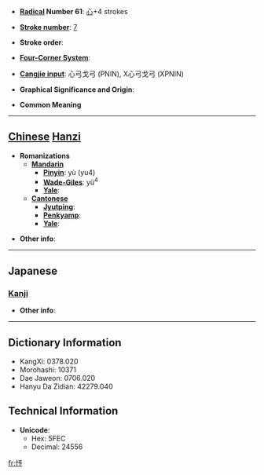 * '''[[Wiktionary:Chinese radical index| Radical]] Number 61''': [[Wiktionary:Chinese radical index 心|心]]+4 strokes

* '''[[Wiktionary:Chinese total strokes index|Stroke number]]''': [[Wiktionary:Chinese total strokes index 7|7]]

* '''Stroke order''': 

* '''[[Wiktionary:Chinese four corner index|Four-Corner System]]''': 

* '''[[Wiktionary:Chinese Cangjie index|Cangjie input]]''': 心弓戈弓 (PNIN), X心弓戈弓 (XPNIN)

* '''Graphical Significance and Origin''': 

* '''Common Meaning'''

----

== [[Chinese]] [[Hanzi]] ==

* '''Romanizations'''
** '''[[Mandarin]]'''
*** '''[[Pinyin]]''': yù (yu4)
*** '''[[Wade-Giles]]''': yü<sup>4</sup>
*** '''[[Yale]]''': 
** '''[[Cantonese]]'''
*** '''[[Jyutping]]''':
*** '''[[Penkyamp]]''': 
*** '''[[Yale]]''': 

* '''Other info''': 

----

==Japanese==
===[[Kanji]]===
{{kanji|on readings=[[よ]] (yo), [[しょ]] (sho)
|kun readings=[[あらかじめ]] (arakajime), [[やすんずる]] (yasunzuru)
}}

* '''Other info''':  

----

== Dictionary Information ==

* KangXi: 0378.020
* Morohashi: 10371
* Dae Jaweon: 0706.020
* Hanyu Da Zidian: 42279.040

== Technical Information ==

* '''Unicode''':
** Hex: 5FEC
** Decimal: 24556

[[fr:忬]]